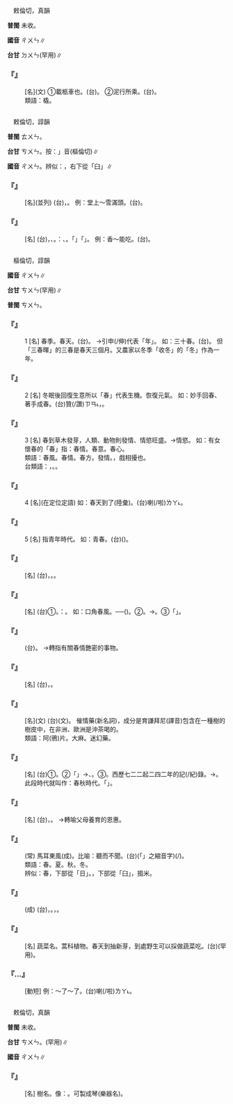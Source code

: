 
=={{ruby|輴|ㄔㄨㄣ}}==

　敕倫切，真韻

'''普閩''' 未收。

'''國音''' <rt>ㄔㄨㄣ</rt>∥

'''台甘''' <rt>ㄉㄨㄣ</rt>(罕用)∥

    

==='''『{{ruby|輴|ㄔㄨㄣ}}』'''===
: [名](文) ①載柩車也。(台){{ruby|靈|ㄌㄧㄥˊ}}{{ruby|車|ㄍㄨ}}。 ②泥行所乘。(台){{ruby|古|ㄍㆦˋ}}{{ruby|早|ㄗㄚˋ}}{{ruby|行|ㄍㄧㆩˊ}}{{ruby|爛|ㄋㄨㄚ˫}}{{ruby|塗|ㄊㆦˊ}}{{ruby|路|ㄌㆦ˫}}{{ruby|時|ㄒㄧˊ}}{{ruby|坐|ㄗㆤ˫}}{{ruby|丌|ㆤ}}{{ruby|車|ㄑㄧㄚ}}。
:類語：橇。
:
    

=={{ruby|椿|ㄔㄨㄣ}}==

　敕倫切，諄韻

'''普閩''' <rt>ㄊㄨㄣ</rt>。

'''台甘''' <rt>ㄘㄨㄣ</rt>{{ruby|、|ㄊㄨㄣ}}。按：{{ruby|「|ㄘㄨㄣ}}」音(樞倫切)∥

'''國音''' <rt>ㄔㄨㄣ</rt>。辨似：{{ruby|樁|ㄓㄨㄤ}}，右下從「臼」∥

    

==='''『{{ruby|椿|ㄔㄨㄣ}}{{ruby|萱|ㄒㄩㄢ}}』'''===
: [名](並列) (台){{ruby|椿|ㄊㄨㄣ}}{{ruby|木|ㆠㆦㆶ ͘}}{{ruby|合|ㄍㄚㆴ}}{{ruby|萱|ㄙㄨㄢ}}{{ruby|草|ㄘㄠˋ}}{{ruby|是|ㄒㄧ˫}}{{ruby|父|ㄏㄨ˫}}{{ruby|合|ㄍㄚㆷ}}{{ruby|母|ㆠㄜˋ}}{{ruby|丌|ㆤ}}{{ruby|代|ㄉㄞ˫}}{{ruby|稱|ㄑㄧㄥ}}，{{ruby|象|ㄒㄧㆲ˫}}{{ruby|徵|ㄉㄧㄥ}}{{ruby|長|ㄉㆭˊ}}{{ruby|歲|ㄏㄨㆤ˪/ㄏㆤ˪}}{{ruby|壽|ㄒㄧㄨ˫}}。 例：堂上～雪滿頭。(台){{ruby|家|ㄍㄚ}}{{ruby|中|ㄉㄧㆲ}}{{ruby|父|ㄅㆤ˫/ㄏㄨ˫}}{{ruby|母|ㆠㄨˋ/ㆠㄜˋ}}{{ruby|頭|ㄊㄠˊ}}{{ruby|毛|ㄇㆭˊ}}{{ruby|白|ㄅㆤㆷ ͘}}{{ruby|<mark>&#xffa42;</mark>|ㄍㄚㆷ}}{{ruby|若|ㄋㄚˋ}}{{ruby|雪|ㄙㆤㆷ}}。
    

==='''『{{ruby|椿|ㄔㄨㄣ}}』'''===
: [名] (台){{ruby|會|ㄨㆤ˫/ㆤ˫}}{{ruby|落|ㄌㄚㆶ}}{{ruby|葉|ㄏㄧㄜㆷ ͘}}{{ruby|丌|ㆤ}}{{ruby|喬|ㄍㄧㄠˊ}}{{ruby|木|ㆠㆦㆶ ͘}}，{{ruby|有|ㄨ˫}}{{ruby|苦|ㄎㆦˋ}}{{ruby|味|ㆠㄧ˫}}、{{ruby|嫩|ㄋㆭˋ}}{{ruby|葉|ㄏㄧㄜㆷ ͘}}{{ruby|可|ㄎㄜˋ}}{{ruby|以|ㄧˋ}}{{ruby|食|ㄐㄧㄚㆷ ͘}}。{{ruby|俗|ㄒㄧㆦㆶ ͘}}{{ruby|稱|ㄑㄧㄥ}}：{{ruby|香|ㄏㄧㆲ}}{{ruby|椿|ㄊㄨㄣ}}、{{ruby|椿|ㄊㄨㄣ}}{{ruby|芽|ㆣㆤˊ}}。{{ruby|另|ㄌㄧㄥ˫}}{{ruby|外|ㆣㄨㄚ˫}}{{ruby|一|ㄐㄧㆵ ͘}}{{ruby|種|ㄐㄧㆲˋ}}「{{ruby|臭|ㄘㄠ˪}}{{ruby|椿|ㄊㄨㄣ}}」{{ruby|即|ㄐㄧㆤㆶ}}{{ruby|是|ㄒㄧ˫}}「{{ruby|樗|ㄊㄨ/ㄊㄧ}}」{{ruby|丌|ㆤ}}{{ruby|別|ㄅㄧㄚㆵ ͘}}{{ruby|名|ㄇㄧㄚˊ}}。 例：香～能吃。(台){{ruby|芳|ㄆㄤ}}{{ruby|椿|ㄊㄨㄣ}}{{ruby|會|ㆤ˫}}{{ruby|食|ㄐㄧㄚㆷ ͘}}{{ruby|得|ㄉㄧㆵ}}。
    

=={{ruby|春|ㄔㄨㄣ}}==

　樞倫切，諄韻

'''國音''' <rt>ㄔㄨㄣ</rt>∥

'''台甘''' <rt>ㄘㄨㄣ</rt>{{ruby|。|ㄘㄨㄣˋ}}(罕用)∥

'''普閩''' <rt>ㄘㄨㄣ</rt>。

    

==='''『{{ruby|春|ㄔㄨㄣ}}』'''===
:1  [名] 春季。春天。(台){{ruby|一|ㄐㄧㆵ ͘}}{{ruby|年|ㄋㄧˊ}}{{ruby|分|ㄏㄨㄣ}}{{ruby|為|ㄨㄧˊ}}{{ruby|四|ㄙㄨ˪}}{{ruby|季|ㄍㄨㄧ˪}}{{ruby|丌|ㆤ}}{{ruby|頭|ㄊㄠˊ}}{{ruby|一|ㄐㄧㆵ ͘}}{{ruby|季|ㄍㄨㄧ˪}}。 →引申(/伸)代表「年」。 如：三十春。(台){{ruby|三|ㄙㆩ}}{{ruby|十|ㄗㄚㆴ}}{{ruby|年|ㄋㄧˊ}}。 但「三春暉」的三春是春天三個月。又農家以冬季「收冬」的「冬」作為一年。
:
    

==='''『{{ruby|春|ㄔㄨㄣ}}』'''===
:2  [名] 冬眠後回復生意所以「春」代表生機。恢復元氣。 如：妙手回春、著手成春。(台){{ruby|稱|ㄑㄧㄥ}}贊(/讚)<rt>ㄗㄢ˪</rt>{{ruby|醫|ㄧ}}{{ruby|術|ㄙㄨㆵ ͘}}{{ruby|高|ㄍㄜ}}{{ruby|明|ㆠㄧㄥˊ}}，{{ruby|使|ㄙㄨˋ}}{{ruby|病|ㄅㆪ˫/ㄅㆥ˫}}{{ruby|人|ㄌㄤˊ}}{{ruby|重|ㄉㄧㆲ˫}}{{ruby|新|ㄒㄧㄣ}}{{ruby|得|ㄉㄧㆵ}}{{ruby|著|ㄉㄧㄜㆷ ͘}}{{ruby|生|ㄒㄧㄥ}}{{ruby|機|ㄍㄧ}}{{ruby|生|ㄒㄧㄥ}}{{ruby|命|ㆠㄧㄥ˫}}。
    

==='''『{{ruby|春|ㄔㄨㄣ}}』'''===
:3  [名] 春到草木發芽，人類、動物則發情、情慾旺盛。→情慾。 如：有女懷春的「春」指：春情。春意。春心。
:類語：春風。春情。春方。發情。{{ruby|嬲|ㄋㄠˇ/ㄋㄧㄠˇ}}，戲相擾也。
:
:台類語：{{ruby|嬈|ㄏㄧㄠˊ}}，{{ruby|<mark>&#xf9064;</mark>|ㄑㄧㄜ}}。{{ruby|<mark>&#xffb71;</mark>|ㄒㄧㄠˋ}}。
:
    

==='''『{{ruby|春|ㄔㄨㄣ}}』'''===
:4  [名](在定位定語) 如：春天到了(陸彙)。(台){{ruby|春|ㄘㄨㄣ}}{{ruby|天|ㄊㆪ}}{{ruby|到|ㄍㄠ˪}}喇(/啦)<rt>ㄌㄚ˪</rt>。
    

==='''『{{ruby|春|ㄔㄨㄣ}}』'''===
:5  [名] 指青年時代。 如：青春。(台){{ruby|青|ㄑㄧㄥ}}{{ruby|春|ㄘㄨㄣ}}({{ruby|少|ㄒㄧㄠˋ}}{{ruby|年|ㄌㄧㄢˊ}})。
    

==='''『{{ruby|春|ㄔㄨㄣ}}{{ruby|夢|ㄇㄥˋ}}』'''===
: [名] (台){{ruby|春|ㄘㄨㄣ}}{{ruby|天|ㄊㆪ}}{{ruby|眠|ㆠㄧㄣˊ}}{{ruby|長|ㄉㆭˊ}}{{ruby|夢|ㆠㄤ˫}}{{ruby|多|ㄉㄜ}}，{{ruby|但|ㄉㄢ˫}}{{ruby|隨|ㄙㄨㄧˊ}}{{ruby|時|ㄒㄧˊ}}{{ruby|<mark>&#xffa45;</mark>|ㆠㆤ˫/ㆠㄨㆤ˫}}{{ruby|記|ㄍㄧ˪}}{{ruby|得|ㄉㄧㆵ}}{{ruby|去|ㄎㄧ˪}}。{{ruby|用|ㄧㄥ˫/ㄧㆲ˫}}{{ruby|來|ㄌㄞˊ}}{{ruby|比|ㄅㄧˋ}}{{ruby|喻|ㆡㄨ˫/ㄌㄨ˫}}{{ruby|過|ㄍㆤ˪/ㄍㄨㆤ˪}}{{ruby|去|ㄎㄧ˪}}{{ruby|茫|ㆠㆲˊ}}{{ruby|茫|ㆠㆲˊ}}{{ruby|渺|ㆠㄧㄠˋ}}{{ruby|渺|ㆠㄧㄠˋ}}{{ruby|丌|ㆤ}}{{ruby|事|ㄙㄨ˫}}{{ruby|跡|ㄐㄧㆤㆶ}}。
    

==='''『{{ruby|春|ㄔㄨㄣ}}{{ruby|風|ㄈㄥ}}』'''===
: [名] (台)①{{ruby|溫|ㄨㄣ}}{{ruby|和|ㄏㄜˊ}}{{ruby|丌|ㆤ}}{{ruby|風|ㄏㆲ}}。{{ruby|比|ㄅㄧˋ}}{{ruby|喻|ㆡㄨ˫/ㄌㄨ˫}}：{{ruby|恩|ㄨㄣ/ㄧㄣ}}{{ruby|惠|ㄏㄨㄧ˫}}。 如：口角春風。──{{ruby|溫|ㄨㄣ}}{{ruby|和|ㄏㄜˊ}}{{ruby|丌|ㆤ}}{{ruby|話|ㄨㆤ˫}}{{ruby|語|ㆣㄨˋ/ㆣㄧˋ}}{{ruby|會|ㄨㆤ˫/ㆤ˫}}{{ruby|產|ㄙㄢˋ}}{{ruby|生|ㄒㄧㄥ}}{{ruby|贊|ㄗㄢ˪}}{{ruby|助|ㄗㆦ˫}}({{ruby|成|ㄒㄧㄥˊ}}{{ruby|全|ㄗㄨㄢˊ}}){{ruby|人|·ㄌㄤˊ}}{{ruby|丌|ㆤ}}{{ruby|效|ㄏㄠ˫}}{{ruby|果|ㄍㄜˋ}}。②{{ruby|春|ㄘㄨㄣ}}{{ruby|風|ㄏㆲ}}{{ruby|吹|ㄘㄨㆤ}}{{ruby|拂|ㄏㄨㆵ}}{{ruby|萬|ㆠㄢ˫}}{{ruby|物|ㆠㄨㆵ ͘}}{{ruby|發|ㄏㄨㄚㆵ}}{{ruby|育|ㄧㆦㆶ ͘}}。→{{ruby|轉|ㄗㄨㄢˋ}}{{ruby|指|ㄐㄧˋ}}{{ruby|教|ㄍㄠ˪}}{{ruby|育|ㄧㆦㆶ ͘}}。③「{{ruby|春|ㄘㄨㄣ}}{{ruby|風|ㄏㆲ}}{{ruby|一|ㄧㆵ}}{{ruby|度|ㄉㆦ˫}}」{{ruby|指|ㄐㄧˋ}}{{ruby|性|ㄒㄧㄥ˪}}{{ruby|行|ㄏㄧㄥˊ}}{{ruby|為|ㄨㄧˊ}}。
    

==='''『{{ruby|春|ㄔㄨㄣ}}{{ruby|光|ㄍㄨㄤ}}』'''===
:  (台){{ruby|春|ㄘㄨㄣ}}{{ruby|天|ㄊㆪ}}{{ruby|丌|ㆤ}}{{ruby|好|ㄏㄜˋ}}{{ruby|景|ㄍㄧㄥˋ}}{{ruby|致|ㄉㄧ˪}}。 →轉指有關春情艷密的事物。
    

==='''『{{ruby|立|ㄌㄧˋ}}{{ruby|春|ㄔㄨㄣ}}』'''===
: [名] (台){{ruby|二|ㆢㄧ˫/ㄌㄧ˫}}{{ruby|十|ㄗㄚㆴ ͘}}{{ruby|四|ㄒㄧ˪}}{{ruby|節|ㄗㆤㆷ}}{{ruby|氣|ㄎㄨㄧ˪}}{{ruby|名|ㄇㄧㄚˊ}}{{ruby|之|ㄐㄧ}}{{ruby|一|ㄧㆵ}}，{{ruby|當|ㄉㆭ}}{{ruby|國|ㄍㆦㆶ}}{{ruby|曆|ㄌㄧㆤㆶ ͘}}{{ruby|二|ㆢㄧ˫/ㄌㄧ˫}}{{ruby|月|ㆣㆤㆷ ͘/ㆣㄨㆤㆷ ͘}}{{ruby|四|ㄒㄧ˪}}{{ruby|日|ㆢㄧㆵ ͘/ㄌㄧㆵ ͘}}{{ruby|或|ㄧㄚㆷ ͘}}{{ruby|五|ㆣㆦ˫}}{{ruby|日|ㆢㄧㆵ ͘/ㄌㄧㆵ ͘}}。
    

==='''『{{ruby|春|ㄔㄨㄣ}}{{ruby|藥|ㄧㄠˋ}}』'''===
: [名](文) (台)(文){{ruby|春|ㄘㄨㄣ}}{{ruby|藥|ㄧㄜㆷ ͘}}。 催情藥(新名詞)，成分是育謙拜尼(譯音)包含在一種樹的樹皮中，在非洲、歐洲是沖茶喝的。
:類語：阿(鴉)片。大麻。迷幻藥。
:
    

==='''『{{ruby|春|ㄔㄨㄣ}}{{ruby|秋|ㄑㄧㄡ}}』'''===
: [名] (台)①{{ruby|用|ㄧㄥ˫/ㄧㆲ˫}}{{ruby|春|ㄘㄨㄣ}}{{ruby|秋|ㄑㄧㄨ}}{{ruby|二|ㆢㄧ˫/ㄌㄧ˫}}{{ruby|季|ㄍㄨㄧ˪}}{{ruby|做|ㄗㄨㆤ˪/ㄗㄜ˪}}{{ruby|代|ㄉㄞ˫}}{{ruby|表|ㄅㄧㄠˋ}}{{ruby|稱|ㄑㄧㄥ}}{{ruby|年|ㄋㄧˊ}}{{ruby|月|ㆣㄨㆤㆷ ͘/ㆣㆤㆷ ͘}}。②{{ruby|用|ㄧㄥ˫/ㄧㆲ˫}}{{ruby|春|ㄘㄨㄣ}}{{ruby|秋|ㄑㄧㄨ}}{{ruby|二|ㆢㄧ˫/ㄌㄧ˫}}{{ruby|季|ㄍㄨㄧ˪}}{{ruby|代|ㄉㄞ˫}}{{ruby|表|ㄅㄧㄠˋ}}「{{ruby|年|ㄋㄧˊ}}」→{{ruby|年|ㄋㄧˊ}}{{ruby|齡|ㄌㄧㄥˊ}}、{{ruby|年|ㄌㄧㄢˊ}}{{ruby|紀|ㄍㄧˋ}}。③{{ruby|孔|ㄎㆲˋ}}{{ruby|子|ㄗㄨˋ}}{{ruby|撰|ㄗㄨㄢ˫}}{{ruby|魯|ㄌㆦˋ}}{{ruby|國|ㄍㆦㆶ}}{{ruby|丌|ㆤ}}{{ruby|一|ㄐㄧㆵ ͘}}{{ruby|年|ㄋㄧˊ}}{{ruby|一|ㄐㄧㆵ ͘}}{{ruby|年|ㄋㄧˊ}}{{ruby|丌|ㆤ}}{{ruby|歷|ㄌㄧㆤㆶ ͘}}{{ruby|史|ㄙㄨˋ}}{{ruby|記|ㄍㄧ˪}}{{ruby|載|ㄗㄞ˪}}。西歷七二二起二四二年的記(/紀)錄。→{{ruby|五|ㄫㆦˋ}}{{ruby|經|ㄍㄧㄥ}}{{ruby|丌|ㆤ}}{{ruby|一|ㄐㄧㆵ ͘}}{{ruby|種|ㄐㄧㆲˋ}}。 此段時代就叫作：春秋時代。{{ruby|又|ㄧㄨ˫}}「{{ruby|春|ㄘㄨㄣ}}{{ruby|秋|ㄑㄧㄨ}}」{{ruby|後|ㄠ˫}}{{ruby|來|ㄌㄞˊ}}{{ruby|用|ㄧㆲ˫/ㄧㄥ˫}}{{ruby|做|ㄗㄨㆤ˪/ㄗㄜ˪}}{{ruby|歷|ㄌㄧㆤㆶ ͘}}{{ruby|史|ㄙㄨˋ}}{{ruby|丌|ㆤ}}{{ruby|代|ㄉㄞ˫}}{{ruby|稱|ㄑㄧㄥ}}。
    

==='''『{{ruby|春|ㄔㄨㄣ}}{{ruby|暉|ㄏㄨㄟ}}』'''===
: [名] (台){{ruby|春|ㄘㄨㄣ}}{{ruby|天|ㄊㆪ}}{{ruby|丌|ㆤ}}{{ruby|太|ㄊㄞ˪}}{{ruby|陽|ㄧㆲˊ}}，{{ruby|溫|ㄨㄣ}}{{ruby|和|ㄏㄜˊ}}{{ruby|促|ㄑㄧㆦㆶ}}{{ruby|進|ㄐㄧㄣ˪}}{{ruby|萬|ㆠㄢ˫}}{{ruby|物|ㆠㄨㆵ ͘}}{{ruby|生|ㄒㄧㄥ}}{{ruby|育|ㄧㆦㆶ ͘}}。 →轉喻父母養育的恩惠。
    

==='''『{{ruby|春|ㄔㄨㄣ}}{{ruby|風|ㄈㄥ}}{{ruby|貫|ㄍㄨㄢˋ}}{{ruby|馬|ㄇㄚˇ}}{{ruby|耳|ㄦˇ}}』'''===
: (常) 馬耳東風(成)。比喻：聽而不聞。(台){{ruby|<mark>&#xffb50;</mark>|ㄐㄧㆵ}}(「{{ruby|此|ㄐㄧˋ}}{{ruby|一|ㄐㄧㆵ ͘}}」之縮音字)(/{{ruby|此|ㄐㄧㆵ}}){{ruby|耳|ㄏㆪ˫}}{{ruby|聽|ㄊㄧㆩ}}{{ruby|<mark>&#xf8fbe;</mark>|ㄏㄧㆵ}}{{ruby|耳|ㄏㆪ˫}}{{ruby|出|ㄘㄨㆵ}}。
:類語：春。夏。秋。冬。
:
:辨似：春，下部從「日」。{{ruby|舂|ㄔㄨㄥ}}，下部從「臼」，搗米。
:
    

==='''『{{ruby|春|ㄔㄨㄣ}}{{ruby|風|ㄈㄥ}}{{ruby|化|ㄏㄨㄚˋ}}{{ruby|雨|ㄩˇ}}』'''===
: (成) (台){{ruby|春|ㄘㄨㄣ}}{{ruby|風|ㄏㆲ}}{{ruby|送|ㄙㆲ˪}}{{ruby|暖|ㄌㄨㄢˋ}}，{{ruby|合|ㄍㄚㆴ}}{{ruby|及|ㄍㄧㆴ ͘}}{{ruby|時|ㄒㄧˊ}}{{ruby|丌|ㆤ}}{{ruby|甘|ㄍㆰ}}{{ruby|雨|ㄨˋ}}{{ruby|攏|ㄌㆲˋ}}{{ruby|是|ㄒㄧ˫}}{{ruby|滋|ㄗㄨ}}{{ruby|潤|ㄌㄨㄣ˫}}{{ruby|生|ㄒㄧㄥ}}{{ruby|育|ㄧㆦㆶ ͘}}{{ruby|丌|ㆤ}}{{ruby|事|ㄙㄨ˫}}{{ruby|物|ㆠㄨㆵ ͘}}。{{ruby|用|ㄧㆲ˫/ㄧㄥ˫}}{{ruby|來|ㄌㄞˊ}}{{ruby|比|ㄅㄧˋ}}{{ruby|喻|ㆡㄨ˫/ㆢㄧ˫/ㄌㄨ˫}}{{ruby|良|ㄌㄧㆲˊ}}{{ruby|好|ㄏㄜˋ}}{{ruby|丌|ㆤ}}{{ruby|教|ㄍㄠ˪}}{{ruby|育|ㄧㆦㆶ ͘}}，{{ruby|教|ㄍㄠ˪}}{{ruby|育|ㄧㆦㆶ ͘}}{{ruby|家|ㄍㄚ}}{{ruby|對|ㄉㄨㄧ˪}}{{ruby|後|ㄠ˫}}{{ruby|一|ㄐㄧㆵ ͘}}{{ruby|代|ㄉㄞ˫}}{{ruby|丌|ㆤ}}{{ruby|好|ㄏㄜˋ}}{{ruby|丌|ㆤ}}{{ruby|影|ㄧㄥˋ}}{{ruby|響|ㄏㄧㆲˋ}}。
    

==='''『{{ruby|春|ㄔㄨㄣ}}{{ruby|不|ㄅㄨˋ}}{{ruby|老|ㄌㄠˇ}}』'''===
: [名] 蔬菜名。蒿科植物。春天到抽新芽，到處野生可以採做蔬菜吃。(台)(罕用)。
    

==='''『{{ruby|立|ㄌㄧˋ}}…{{ruby|春|ㄔㄨㄣ}}』'''===
: [動短]  例：～了～了。(台){{ruby|節|ㄗㆤㆷ}}{{ruby|氣|ㄎㄨㄧ˪}}{{ruby|已|ㄧˋ}}{{ruby|經|ㄍㄧㄥ}}{{ruby|是|ㄒㄧ˫}}{{ruby|立|ㄌㄧㆴ ͘}}{{ruby|春|ㄘㄨㄣ}}喇(/啦)<rt>ㄌㄚ˪</rt>。
    

=={{ruby|杶|ㄔㄨㄣ}}==

　敕倫切，真韻

'''普閩''' 未收。

'''台甘''' <rt>ㄘㄨㄣ</rt>{{ruby|。|ㄊㄨㄣ}}。(罕用)∥

'''國音''' <rt>ㄔㄨㄣ</rt>∥

    

==='''『{{ruby|杶|ㄔㄨㄣ}}』'''===
: [名] 樹名。像：{{ruby|樗|ㄕㄨ}}。可製成琴(樂器名)。
    
